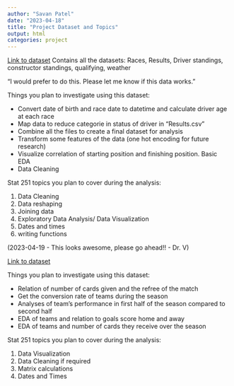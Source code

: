 ```yaml
---
author: "Savan Patel"
date: "2023-04-18"
title: "Project Dataset and Topics"
output: html
categories: project
---
```


[Link to dataset](https://github.com/veronicanigro/Formula_1/tree/master/data%20collection)
Contains all the datasets: Races, Results, Driver standings, constructor standings, qualifying, weather

"I would prefer to do this. Please let me know if this data works."

Things you plan to investigate using this dataset:

- Convert date of birth and race date to datetime and calculate driver age at each race
- Map data to reduce categorie in status of driver in "Results.csv"
- Combine all the files to create a final dataset for analysis
- Transform some features of the data (one hot encoding for future research)
- Visualize correlation of starting position and finishing position. Basic EDA
- Data Cleaning

Stat 251 topics you plan to cover during the analysis:

1. Data Cleaning
2. Data reshaping
3. Joining data
4. Exploratory Data Analysis/ Data Visualization
5. Dates and times
6. writing functions


(2023-04-19 - This looks awesome, please go ahead!! - Dr. V)

[Link to dataset](https://github.com/rfordatascience/tidytuesday/tree/master/data/2023/2023-04-04)

Things you plan to investigate using this dataset:

- Relation of number of cards given and the refree of the match
- Get the conversion rate of teams during the season
- Analyses of team's performance in first half of the season compared to second half
- EDA of teams and relation to goals score home and away
- EDA of teams and number of cards they receive over the season

Stat 251 topics you plan to cover during the analysis:

1. Data Visualization
2. Data Cleaning if required
3. Matrix calculations
4. Dates and Times

